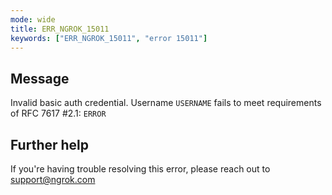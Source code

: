 ```yaml
---
mode: wide
title: ERR_NGROK_15011
keywords: ["ERR_NGROK_15011", "error 15011"]
---
```


## Message

Invalid basic auth credential. Username `USERNAME` fails to meet requirements of RFC 7617 #2.1: `ERROR`

## Further help

If you're having trouble resolving this error, please reach out to [support@ngrok.com](mailto:support@ngrok.com?subject=Help%20with%20ERR_NGROK_15011)
